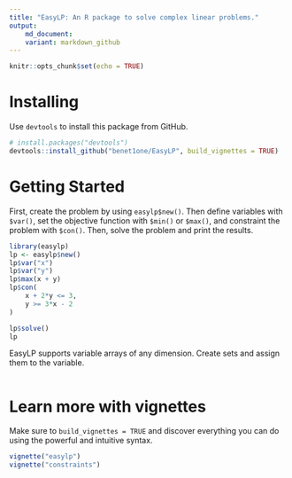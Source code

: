 ```yaml
---
title: "EasyLP: An R package to solve complex linear problems."
output: 
    md_document:
    variant: markdown_github
---
```


```r
knitr::opts_chunk$set(echo = TRUE)
```

# Installing

Use `devtools` to install this package from GitHub.

```r
# install.packages("devtools")
devtools::install_github("benet1one/EasyLP", build_vignettes = TRUE)
```

# Getting Started

First, create the problem by using `easylp$new()`. Then define variables with `$var()`, set the objective function with `$min()` or `$max()`, and constraint the problem with `$con()`. Then, solve the problem and print the results.

```r
library(easylp)
lp <- easylp$new()
lp$var("x")
lp$var("y")
lp$max(x + y)
lp$con(
    x + 2*y <= 3,
    y >= 3*x - 2
)

lp$solve()
lp
```

EasyLP supports variable arrays of any dimension. Create sets and assign them to the variable.

```r

```

# Learn more with vignettes

Make sure to `build_vignettes = TRUE` and discover everything you can do using the powerful and intuitive syntax.

```r
vignette("easylp")
vignette("constraints")
```
